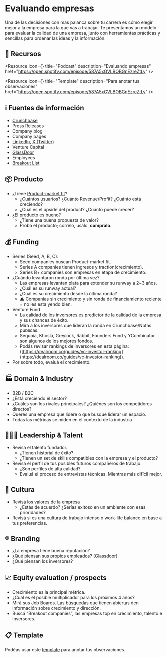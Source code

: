 
# Evaluando empresas

Una de las decisiones con mas palanca sobre tu carrera es cómo elegir mejor a la empresa para la que vas a trabajar. Te presentamos un modelo para evaluar la calidad de una empresa, junto con herramientas prácticas y sencillas para ordenar las ideas y la información.

<IREmbed src="https://www.youtube.com/embed/xHFIokj_y9A?si=H9EZtvS_YqCfgLu0"/>

## 🔗 Recursos

<Resource
icon={<LinkIcon className="color-4"/>}
title="Podcast"
description="Evaluando empresas"
href="https://open.spotify.com/episode/587A5xGVLBOBGnEzreZtLy"
/>

<Resource
icon={<LinkIcon className="color-4"/>}
title="Template"
description="Para anotar tus observaciones"
href="https://open.spotify.com/episode/587A5xGVLBOBGnEzreZtLy"
/>

## ℹ️ Fuentes de información

- [Crunchbase](https://www.crunchbase.com/)
- Press Releases
- Company blog
- Company pages
- [LinkedIn](https://www.linkedin.com/), [X (Twitter)](https://x.com)
- Venture Capital
- [GlassDoor](https://www.glassdoor.com/)
- Employees
- [Breakout List](https://www.breakoutlist.com/)

## 📦 Producto

- ¿Tiene [Product-market fit](https://www.ycombinator.com/library/5z-the-real-product-market-fit)?
    - ¿Cuántos usuarios? ¿Cuánto Revenue/Profit? ¿Cuánto está creciendo?
    - ¿Cuál es el upside del product? ¿Cuánto puede crecer?
- ¿El producto es bueno?
    - ¿Tiene una buena propuesta de valor?
    - Probá el producto; correlo, usalo, **compralo.**
    

## 💰 Funding

- Series (Seed, A, B, C).
    - Seed companies buscan Product-market fit.
    - Series A companies tienen ingresos y traction(crecimiento).
    - Series B+ companies son empresas en etapa de crecimiento.
- ¿Cuándo levantaron ronda por última vez?
    - Las empresas levantan plata para extender su runway a 2~3 años.
    - ¿Cuál es su runway actual?
    - ¿Cuál es su crecimiento desde la última ronda?
    - ⚠️ Companías sin crecimiento y sin ronda de financiamiento reciente = no les esta yendo bien.
- Venture Fund
    - La calidad de los inversores es predictor de la calidad de la empresa y sus chances de éxito.
    - Mirá a los inversores que lideran la ronda en Crunchbase/Notas públicas.
    - Sequoia, Khosla, Greylock, Rabbit, Founders Fund y YCombinator son algunos de los mejores fondos.
    - Podás revisar rankings de inversores en esta página: ([https://dealroom.co/guides/vc-investor-ranking](https://dealroom.co/guides/vc-investor-ranking)).
- Por sobre todo, evaluá el crecimiento.

## 🏭 Domain & Industry

- B2B / B2C
- ¿Está creciendo el sector?
- ¿Cuáles son los rivales principales? ¿Quiénes son los competidores directos?
- Querés una empresa que lidere o que busque liderar un espacio.
- Todas las métricas se miden en el contexto de la industria

## 🦸🏻‍♂️ Leadership & Talent

- Revisá el talento fundador.
    - ¿Tienen historial de éxito?
    - ¿Tienen un set de skills compatibles con la empresa y el producto?
- Revisá el perfil de tus posibles futuros compañeros de trabajo
    - ¿Son perfiles de alta calidad?
    - Evaluá el proceso de entrevistas técnicas. Mientras más difīcil mejor.

## 👥 Cultura

- Revisá los valores de la empresa
    - ¿Estás de acuerdo? ¿Serías exitoso en un ambiente con esas prioridades?
- Revisá si es una cultura de trabajo intenso o work-life balance en base a tus preferencias.

## ®️ Branding

- ¿La empresa tiene buena reputación?
- ¿Qué piensan sus propios empleados? (Glassdoor)
- ¿Qué piensan los inversores?

## 📈 Equity evaluation / prospects

- Crecimiento es la principal métrica.
- ¿Cuál es el posible multiplicador para los próximos 4 años?
- Mirá sus Job Boards. Las búsquedas que tienen abiertas den información sobre crecimiento y dirección.
- Buscá “Breakout companies”, las empresas top en crecimiento, talento e inversores.

## 📋 Template

Podéas usar este [template](https://docs.google.com/spreadsheets/d/1G3a-OLJ_7VG5h1HSXxyIc0IqvDlaexCj0DLbgmjua4Q/edit?usp=sharing) para anotar tus observaciones.
